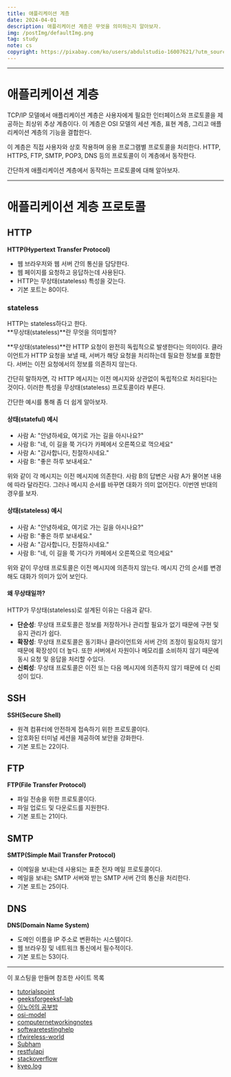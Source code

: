 ```yaml
---
title: 애플리케이션 계층
date: 2024-04-01
description: 애플리케이션 계층은 무엇을 의미하는지 알아보자.
img: /postImg/defaultImg.png
tag: study
note: cs
copyright: https://pixabay.com/ko/users/abdulstudio-16007621/?utm_source=link-attribution&utm_medium=referral&utm_campaign=image&utm_content=5048215
---
```


---


# 애플리케이션 계층

TCP/IP 모델에서 애플리케이션 계층은 사용자에게 필요한 인터페이스와 프로토콜을 제공하는  최상위 추상 계층이다. 이 계층은 OSI 모델의 세션 계층, 표현 계층, 그리고 애플리케이션 계층의 기능을 결합한다.

이 계층은 직접 사용자와 상호 작용하며 응용 프로그램별 프로토콜을 처리한다.
HTTP, HTTPS, FTP, SMTP, POP3, DNS 등의 프로토콜이 이 계층에서 동작한다.

간단하게 애플리케이션 계층에서 동작하는 프로토콜에 대해 알아보자.

---

# 애플리케이션 계층 프로토콜

## HTTP

**HTTP(Hypertext Transfer Protocol)**

- 웹 브라우저와 웹 서버 간의 통신을 담당한다.
- 웹 페이지를 요청하고 응답하는데 사용된다.
- HTTP는 무상태(stateless) 특성을 갖는다.
- 기본 포트는 80이다.

### stateless

HTTP는 stateless하다고 한다.<br/>
**무상태(stateless)**란 무엇을 의미할까?<br/>

**무상태(stateless)**란 HTTP 요청이 완전히 독립적으로 발생한다는 의미이다.
클라이언트가 HTTP 요청을 보낼 때, 서버가 해당 요청을 처리하는데 필요한 정보를 포함한다. 서버는 이전 요청에서의 정보를 의존하지 않는다.

간단히 말하자면, 각 HTTP 메시지는 이전 메시지와 상관없이 독립적으로 처리된다는 것이다.
이러한 특성을 무상태(stateless) 프로토콜이라 부른다.

간단한 예시를 통해 좀 더 쉽게 알아보자.

#### 상태(stateful) 예시

- 사람 A: "안녕하세요, 여기로 가는 길을 아시나요?"
- 사람 B: "네, 이 길을 쭉 가다가 카페에서 오른쪽으로 꺽으세요"
- 사람 A: "감사합니다, 친절하시네요."
- 사람 B: "좋은 하루 보내세요."

위와 같이 각 메시지는 이전 메시지에 의존한다.
사람 B의 답변은 사람 A가 물어본 내용에 따라 달라진다. 그러나 메시지 순서를 바꾸면 대화가 의미 없어진다.
이번엔 반대의 경우를 보자.

#### 상태(stateless) 예시

- 사람 A: "안녕하세요, 여기로 가는 길을 아시나요?"
- 사람 B: "좋은 하루 보내세요."
- 사람 A: "감사합니다, 친절하시네요."
- 사람 B: "네, 이 길을 쭉 가다가 카페에서 오른쪽으로 꺽으세요"

위와 같이 무상태 프로토콜은 이전 메시지에 의존하지 않는다.
메시지 간의 순서를 변경해도 대화가 의미가 있어 보인다.

#### 왜 무상태일까?

HTTP가 무상태(stateless)로 설계된 이유는 다음과 같다.

- **단순성**: 무상태 프로토콜은 정보를 저장하거나 관리할 필요가 없기 때문에 구현 및 유지 관리가 쉽다.
- **확장성**: 무상태 프로토콜은 동기화나 클라이언트와 서버 간의 조정이 필요하지 않기 때문에 확장성이 더 높다. 또한 서버에서 자원이나 메모리를 소비하지 않기 때문에 동시 요청 및 응답을 처리할 수있다.
- **신뢰성**: 무상태 프로토콜은 이전 또는 다음 메시지에 의존하지 않기 때문에 더 신뢰성이 있다.

## SSH

**SSH(Secure Shell)**

- 원격 컴퓨터에 안전하게 접속하기 위한 프로토콜이다.
- 암호화된 터미널 세션을 제공하여 보안을 강화한다.
- 기본 포트는 22이다.

## FTP

**FTP(File Transfer Protocol)**

- 파일 전송을 위한 프로토콜이다.
- 파일 업로드 및 다운로드를 지원한다.
- 기본 포트는 21이다.

## SMTP

**SMTP(Simple Mail Transfer Protocol)**

- 이메일을 보내는데 사용되는 표준 전자 메일 프로토콜이다.
- 메일을 보내는 SMTP 서버와 받는 SMTP 서버 간의 통신을 처리한다.
- 기본 포트는 25이다.

## DNS

**DNS(Domain Name System)**

- 도메인 이름을 IP 주소로 변환하는 시스템이다.
- 웹 브라우징 및 네트워크 통신에서 필수적이다.
- 기본 포트는 53이다.


---

이 포스팅을 만들며 참조한 사이트 목록

- [tutorialspoint][tutorialspoint]
- [geeksforgeeksf-lab][geeksforgeeksf-lab]
- [이노어의 공부방][이노어의 공부방]
- [osi-model][osi-model]
- [computernetworkingnotes][computernetworkingnotes]
- [softwaretestinghelp][softwaretestinghelp]
- [rfwireless-world][rfwireless-world]
- [Subham][Subham]
- [restfulapi][restfulapi]
- [stackoverflow][stackoverflow]
- [kyeo.log][kyeo.log]

[tutorialspoint]: https://www.tutorialspoint.com/The-Application-Layer-in-TCP-IP-Model
[geeksforgeeksf-lab]: https://www.geeksforgeeks.org/application-layer-protocols-in-tcp-ip/
[이노어의 공부방]: https://m.blog.naver.com/finderway/223195203842
[osi-model]: https://osi-model.com/application-layer/
[computernetworkingnotes]: https://www.computernetworkingnotes.com/networking-tutorials/types-of-network-protocols-explained-with-functions.html
[softwaretestinghelp]: https://www.softwaretestinghelp.com/dns-ftp-smtp-mime-protocols/
[rfwireless-world]: https://www.rfwireless-world.com/Terminology/port-numbers-of-FTP-TELNET-HTTP-SMTP-POP3-IMAP-BIOS-SSH-DHCP.html
[Subham]: https://dev.to/codexam/why-is-http-stateless-2m3p
[restfulapi]: https://restfulapi.net/statelessness/
[stackoverflow]: https://stackoverflow.com/questions/4913763/what-does-it-mean-when-they-say-http-is-stateless
[kyeo.log]: https://velog.io/@duarufp06/HTTP-Stateless-Connectionless-HTTP-%EB%A9%94%EC%8B%9C%EC%A7%80-%EA%B0%9C%EB%85%90
